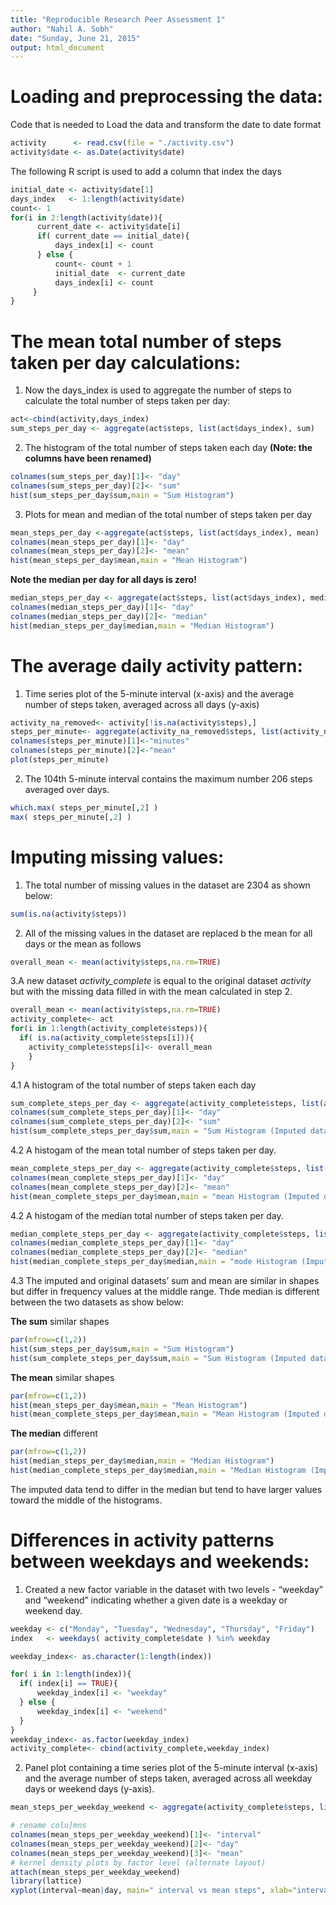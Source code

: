 ```yaml
---
title: "Reproducible Research Peer Assessment 1"
author: "Nahil A. Sobh"
date: "Sunday, June 21, 2015"
output: html_document
---
```

Loading and preprocessing the data:
===================================
Code that is needed to Load the data and transform the date to date format

```r
activity      <- read.csv(file = "./activity.csv")
activity$date <- as.Date(activity$date)
```

The following R script is used to add a column that index the days

```r
initial_date <- activity$date[1]
days_index   <- 1:length(activity$date)
count<- 1
for(i in 2:length(activity$date)){
      current_date <- activity$date[i]
      if( current_date == initial_date){
          days_index[i] <- count 
      } else {
          count<- count + 1 
          initial_date  <- current_date
          days_index[i] <- count
     }
}
```

The mean total number of steps taken per day calculations:
==========================================================

1. Now the days_index is used to aggregate the number of steps to calculate the total number of steps taken per day:

```r
act<-cbind(activity,days_index)
sum_steps_per_day <- aggregate(act$steps, list(act$days_index), sum)
```

2. The histogram of the total number of steps taken each day **(Note: the columns have been renamed)**
```r
colnames(sum_steps_per_day)[1]<- "day"
colnames(sum_steps_per_day)[2]<- "sum"
hist(sum_steps_per_day$sum,main = "Sum Histogram")
```

3. Plots for mean and median of the total number of steps taken per day

```r
mean_steps_per_day <-aggregate(act$steps, list(act$days_index), mean)
colnames(mean_steps_per_day)[1]<- "day"
colnames(mean_steps_per_day)[2]<- "mean"
hist(mean_steps_per_day$mean,main = "Mean Histogram")
```

**Note the median per day for all days is zero!**

```r
median_steps_per_day <- aggregate(act$steps, list(act$days_index), median)
colnames(median_steps_per_day)[1]<- "day"
colnames(median_steps_per_day)[2]<- "median"
hist(median_steps_per_day$median,main = "Median Histogram")
```

The average daily activity pattern:
===================================
1. Time series plot of the 5-minute interval (x-axis) and the average number of steps taken, averaged across all days (y-axis)
```r
activity_na_removed<- activity[!is.na(activity$steps),]
steps_per_minute<- aggregate(activity_na_removed$steps, list(activity_na_removed$interval), mean)
colnames(steps_per_minute)[1]<-"minutes"
colnames(steps_per_minute)[2]<-"mean"
plot(steps_per_minute)
```

2. The 104th 5-minute interval contains the maximum number 206  steps averaged over days.
```r
which.max( steps_per_minute[,2] )
max( steps_per_minute[,2] )
```

Imputing missing values:
========================
1. The total number of missing values in the dataset are 2304 as shown below:

```r
sum(is.na(activity$steps))
```

2. All of the missing values in the dataset are replaced b the mean for all days or the mean as follows
```r
overall_mean <- mean(activity$steps,na.rm=TRUE)
```

3.A new dataset *activity_complete*  is equal to the original dataset *activity* but with the missing data filled in with the mean calculated in step 2.
```r
overall_mean <- mean(activity$steps,na.rm=TRUE)
activity_complete<- act
for(i in 1:length(activity_complete$steps)){
  if( is.na(activity_complete$steps[i])){
    activity_complete$steps[i]<- overall_mean
    }
}
```

4.1 A histogram of the total number of steps taken each day
```r
sum_complete_steps_per_day <- aggregate(activity_complete$steps, list(activity_complete$days_index), sum)
colnames(sum_complete_steps_per_day)[1]<- "day"
colnames(sum_complete_steps_per_day)[2]<- "sum"
hist(sum_complete_steps_per_day$sum,main = "Sum Histogram (Imputed data)")
```

4.2 A histogam of the mean  total number of steps taken per day.
```r
mean_complete_steps_per_day <- aggregate(activity_complete$steps, list(activity_complete$days_index), mean)
colnames(mean_complete_steps_per_day)[1]<- "day"
colnames(mean_complete_steps_per_day)[2]<- "mean"
hist(mean_complete_steps_per_day$mean,main = "mean Histogram (Imputed data)")
```

4.2 A histogam of the median  total number of steps taken per day.
```r
median_complete_steps_per_day <- aggregate(activity_complete$steps, list(activity_complete$days_index), median)
colnames(median_complete_steps_per_day)[1]<- "day"
colnames(median_complete_steps_per_day)[2]<- "median"
hist(median_complete_steps_per_day$median,main = "mode Histogram (Imputed data)")
```

4.3 The imputed and original datasets' sum and mean are  similar in shapes but differ in frequency values at the middle range. Thde median is different between the two datasets as show below:  

**The sum** similar shapes
```r
par(mfrow=c(1,2))
hist(sum_steps_per_day$sum,main = "Sum Histogram")
hist(sum_complete_steps_per_day$sum,main = "Sum Histogram (Imputed data)")
```

**The mean** similar shapes
```r
par(mfrow=c(1,2))
hist(mean_steps_per_day$mean,main = "Mean Histogram")
hist(mean_complete_steps_per_day$mean,main = "Mean Histogram (Imputed data)")
```

**The median** different
```r
par(mfrow=c(1,2))
hist(median_steps_per_day$median,main = "Median Histogram")
hist(median_complete_steps_per_day$median,main = "Median Histogram (Imputed data)")
```

The imputed data tend to differ in the median but tend to have larger values toward the middle of the histograms. 

Differences in activity patterns between weekdays and weekends:
===============================================================
1. Created a new factor variable in the dataset with two levels - "weekday" and "weekend" indicating whether a given date is a weekday or weekend day.

```r
weekday <- c("Monday", "Tuesday", "Wednesday", "Thursday", "Friday")
index   <- weekdays( activity_complete$date ) %in% weekday

weekday_index<- as.character(1:length(index))

for( i in 1:length(index)){
  if( index[i] == TRUE){
      weekday_index[i] <- "weekday"
  } else {
      weekday_index[i] <- "weekend"
  }
}
weekday_index<- as.factor(weekday_index)
activity_complete<- cbind(activity_complete,weekday_index)
```

2. Panel plot containing a time series plot of the 5-minute interval (x-axis) and the average number of steps taken, averaged across all weekday days or weekend days (y-axis). 

```r
mean_steps_per_weekday_weekend <- aggregate(activity_complete$steps, list(activity_complete$interval, activity_complete$weekday_index), mean)

# rename colu]mns
colnames(mean_steps_per_weekday_weekend)[1]<- "interval"
colnames(mean_steps_per_weekday_weekend)[2]<- "day"
colnames(mean_steps_per_weekday_weekend)[3]<- "mean"
# kernel density plots by factor level (alternate layout) 
attach(mean_steps_per_weekday_weekend)
library(lattice)
xyplot(interval~mean|day, main=" interval vs mean steps", xlab="interval", ylab="mean",layout=c(1,2))
```

